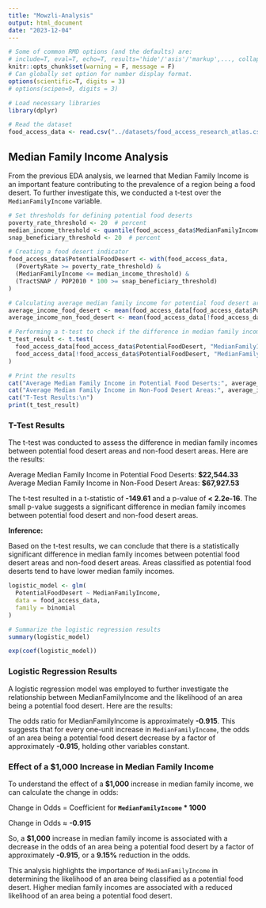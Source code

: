 ```yaml
---
title: "Mowzli-Analysis"
output: html_document
date: "2023-12-04"
---
```


```r
# Some of common RMD options (and the defaults) are: 
# include=T, eval=T, echo=T, results='hide'/'asis'/'markup',..., collapse=F, warning=T, message=T, error=T, cache=T, fig.width=6, fig.height=4, fig.dim=c(6,4) #inches, fig.align='left'/'center','right', 
knitr::opts_chunk$set(warning = F, message = F)
# Can globally set option for number display format.
options(scientific=T, digits = 3) 
# options(scipen=9, digits = 3) 
```

```r
# Load necessary libraries
library(dplyr)

# Read the dataset
food_access_data <- read.csv("../datasets/food_access_research_atlas.csv")
```

## Median Family Income Analysis

From the previous EDA analysis, we learned that Median Family Income is an important feature contributing to the prevalence of a region being a food desert. To further investigate this, we conducted a t-test over the `MedianFamilyIncome` variable.

```r
# Set thresholds for defining potential food deserts
poverty_rate_threshold <- 20  # percent
median_income_threshold <- quantile(food_access_data$MedianFamilyIncome, 0.25)  # lower quartile
snap_beneficiary_threshold <- 20  # percent

# Creating a food desert indicator
food_access_data$PotentialFoodDesert <- with(food_access_data, 
  (PovertyRate >= poverty_rate_threshold) &
  (MedianFamilyIncome <= median_income_threshold) &
  (TractSNAP / POP2010 * 100 >= snap_beneficiary_threshold)
)

# Calculating average median family income for potential food desert areas and non-food desert areas
average_income_food_desert <- mean(food_access_data[food_access_data$PotentialFoodDesert, "MedianFamilyIncome"])
average_income_non_food_desert <- mean(food_access_data[!food_access_data$PotentialFoodDesert, "MedianFamilyIncome"])

# Performing a t-test to check if the difference in median family incomes is statistically significant
t_test_result <- t.test(
  food_access_data[food_access_data$PotentialFoodDesert, "MedianFamilyIncome"],
  food_access_data[!food_access_data$PotentialFoodDesert, "MedianFamilyIncome"]
)

# Print the results
cat("Average Median Family Income in Potential Food Deserts:", average_income_food_desert, "\n")
cat("Average Median Family Income in Non-Food Desert Areas:", average_income_non_food_desert, "\n")
cat("T-Test Results:\n")
print(t_test_result)
```


### T-Test Results

The t-test was conducted to assess the difference in median family incomes between potential food desert areas and non-food desert areas. Here are the results:

Average Median Family Income in Potential Food Deserts: **$22,544.33**
Average Median Family Income in Non-Food Desert Areas: **$67,927.53**

The t-test resulted in a t-statistic of **-149.61** and a p-value of **< 2.2e-16**. The small p-value suggests a significant difference in median family incomes between potential food desert and non-food desert areas.

**Inference:**

Based on the t-test results, we can conclude that there is a statistically significant difference in median family incomes between potential food desert areas and non-food desert areas. Areas classified as potential food deserts tend to have lower median family incomes.


```r
logistic_model <- glm(
  PotentialFoodDesert ~ MedianFamilyIncome,
  data = food_access_data,
  family = binomial
)

# Summarize the logistic regression results
summary(logistic_model)

exp(coef(logistic_model))
```

### Logistic Regression Results

A logistic regression model was employed to further investigate the relationship between MedianFamilyIncome and the likelihood of an area being a potential food desert. Here are the results:

The odds ratio for MedianFamilyIncome is approximately **-0.915**. This suggests that for every one-unit increase in `MedianFamilyIncome`, the odds of an area being a potential food desert decrease by a factor of approximately **-0.915**, holding other variables constant.

### Effect of a $1,000 Increase in Median Family Income

To understand the effect of a **$1,000** increase in median family income, we can calculate the change in odds:

Change in Odds = Coefficient for **`MedianFamilyIncome` * 1000**

Change in Odds ≈ **-0.915**

So, a **$1,000** increase in median family income is associated with a decrease in the odds of an area being a potential food desert by a factor of approximately **-0.915**, or a **9.15%** reduction in the odds.

This analysis highlights the importance of `MedianFamilyIncome` in determining the likelihood of an area being classified as a potential food desert. Higher median family incomes are associated with a reduced likelihood of an area being a potential food desert.